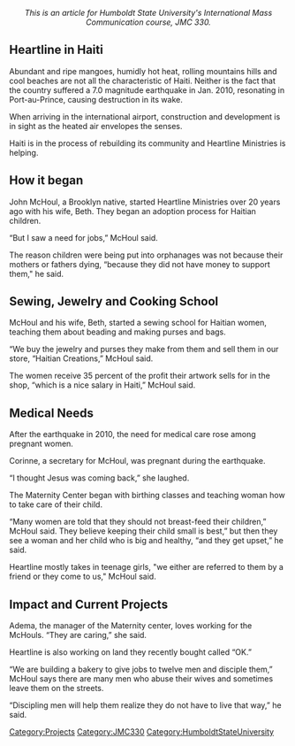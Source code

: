 <!-- Comments that appear only in the edit view are formatted like this. -->
<!-- These comments are offered as an aid as you get started. Remove as you wish. -->
<!-- next line is the code for inserting an image; delete if you don't have an image yet -->

<center>''This is an article for Humboldt State University's International Mass Communication course, JMC 330.''</center>



== Heartline in Haiti ==

Abundant and ripe mangoes, humidly hot heat, rolling mountains hills and cool beaches are not all the characteristic of Haiti. Neither is the fact that the country suffered a 7.0 magnitude earthquake in Jan. 2010, resonating in Port-au-Prince, causing destruction in its wake.

When arriving in the international airport, construction and development is in sight as the heated air envelopes the senses. 

Haiti is in the process of rebuilding its community and Heartline Ministries is helping.



== How it began ==

John McHoul, a Brooklyn native, started Heartline Ministries over 20 years ago with his wife, Beth. They began an adoption process for Haitian children. 

“But I saw a need for jobs,” McHoul said. 

The reason children were being put into orphanages was not because their mothers or fathers dying,  “because they did not have money to support them," he said.


== Sewing, Jewelry and Cooking School ==

McHoul and his wife, Beth, started a sewing school for Haitian women, teaching them about beading and making purses and bags.

“We buy the jewelry and purses they make from them and sell them in our store, “Haitian Creations,” McHoul said. 

The women receive 35 percent of the profit their artwork sells for in the shop, “which is a nice salary in Haiti,” McHoul said. 


== Medical Needs ==

After the earthquake in 2010, the need for medical care rose among pregnant women.

Corinne, a secretary for McHoul, was pregnant during the earthquake. 

“I thought Jesus was coming back,” she laughed. 

The Maternity Center began with birthing classes and teaching woman how to take care of their child.

“Many women are told that they should not breast-feed their children,” McHoul said. They believe keeping their child small is best,” but then they see a woman and her child who is big and healthy, “and they get upset,” he said.

Heartline mostly takes in teenage girls, "we either are referred to them by a friend or they come to us," McHoul said. 


== Impact and Current Projects ==

Adema, the manager of the Maternity center, loves working for the McHouls.
“They are caring,” she said. 

Heartline is also working on land they recently bought called “OK.” 

“We are building a bakery to give jobs to twelve men and disciple them,” McHoul says there are many men who abuse their wives and sometimes leave them on the streets. 

“Discipling men will help them realize they do not have to live that way,” he said. 

 

<!-- Don't change the next line unless you intend to change the categorization -->
<!-- Do add additional, appropriate categories.  See http://www.appropedia.org/Appropedia:CategoryTree for ideas. -->
[[Category:Projects]]
[[Category:JMC330]]
[[Category:HumboldtStateUniversity]]
